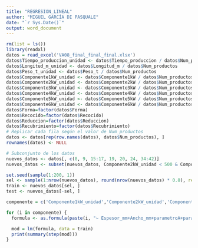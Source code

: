 ---
title: "REGRESION_LINEAL"
author: "MIGUEL GARCÍA DI PASQUALE"
date: "`r Sys.Date()`"
output: word_document
---

```{r}
rm(list = ls())
library(readxl)
datos = read_excel('VA08_final_final_final.xlsx')
datos$Tiempo_produccion_unidad <- datos$Tiempo_produccion / datos$Num_productos
datos$Longitud_m_unidad <- datos$Longitud_m / datos$Num_productos
datos$Peso_t_unidad <- datos$Peso_t / datos$Num_productos
datos$Componente1kW_unidad <- datos$Componente1kW / datos$Num_productos
datos$Componente2kW_unidad <- datos$Componente2kW / datos$Num_productos
datos$Componente3kW_unidad <- datos$Componente3kW / datos$Num_productos
datos$Componente4kW_unidad <- datos$Componente4kW / datos$Num_productos
datos$Componente5kW_unidad <- datos$Componente5kW / datos$Num_productos
datos$Componente6kW_unidad <- datos$Componente6kW / datos$Num_productos
datos$Forma=factor(datos$Forma)
datos$Recocido=factor(datos$Recocido)
datos$Reduccion=factor(datos$Reduccion)
datos$Recubrimiento=factor(datos$Recubrimiento)
# Replicar cada fila según el valor de Num_productos
datos <- datos[rep(row.names(datos), datos$Num_productos), ]
rownames(datos) <- NULL

# Subconjunto de los datos
nuevos_datos <- datos[, c(8, 9, 15:17, 19, 20, 24, 34:42)]
nuevos_datos <- subset(nuevos_datos, Componente2kW_unidad < 500 & Componente3kW_unidad < 500 & Componente4kW_unidad < 500)

set.seed(sample(1:200, 1))
sel <- sample(1:nrow(nuevos_datos), round(nrow(nuevos_datos) * 0.8), replace = FALSE)
train <- nuevos_datos[sel, ]
test <- nuevos_datos[-sel, ]
```


```{r}
componente = c('Componente1kW_unidad','Componente2kW_unidad','Componente3kW_unidad','Componente4kW_unidad','Componente5kW_unidad','Componente6kW_unidad')

for (i in componente) {
  formula <- as.formula(paste(i, "~ Espesor_mm+Ancho_mm+parametroA+parametroB+parametroC+parametroE+parametroF+parametroI+Tiempo_produccion_unidad+Longitud_m_unidad+Peso_t_unidad"))

  mod = lm(formula, data = train)
  print(summary(step(mod)))
}

```






